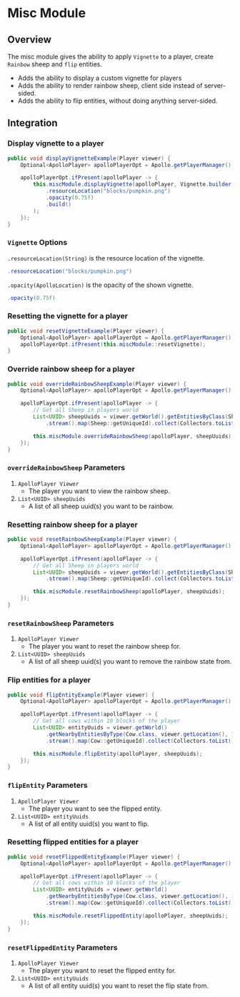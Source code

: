 # Misc Module

## Overview

The misc module gives the ability to apply `Vignette` to a player, create `Rainbow` sheep and `flip` entities.

- Adds the ability to display a custom vignette for players
- Adds the ability to render rainbow sheep, client side instead of server-sided.
- Adds the ability to flip entities, without doing anything server-sided.

## Integration

### Display vignette to a player

```java
public void displayVignetteExample(Player viewer) {
    Optional<ApolloPlayer> apolloPlayerOpt = Apollo.getPlayerManager().getPlayer(viewer.getUniqueId());

    apolloPlayerOpt.ifPresent(apolloPlayer -> {
        this.miscModule.displayVignette(apolloPlayer, Vignette.builder()
            .resourceLocation("blocks/pumpkin.png")
            .opacity(0.75f)
            .build()
        );
    });
}
```

### `Vignette` Options

`.resourceLocation(String)` is the resource location of the vignette.

```java
.resourceLocation("blocks/pumpkin.png")
```

`.opacity(ApolloLocation)` is the opacity of the shown vignette.

```java
.opacity(0.75f)
```

### Resetting the vignette for a player

```java
public void resetVignetteExample(Player viewer) {
    Optional<ApolloPlayer> apolloPlayerOpt = Apollo.getPlayerManager().getPlayer(viewer.getUniqueId());
    apolloPlayerOpt.ifPresent(this.miscModule::resetVignette);
}
```

### Override rainbow sheep for a player

```java
public void overrideRainbowSheepExample(Player viewer) {
    Optional<ApolloPlayer> apolloPlayerOpt = Apollo.getPlayerManager().getPlayer(viewer.getUniqueId());

    apolloPlayerOpt.ifPresent(apolloPlayer -> {
        // Get all Sheep in players world
        List<UUID> sheepUuids = viewer.getWorld().getEntitiesByClass(Sheep.class)
            .stream().map(Sheep::getUniqueId).collect(Collectors.toList());

        this.miscModule.overrideRainbowSheep(apolloPlayer, sheepUuids);
    });
}
```

### `overrideRainbowSheep` Parameters

1. `ApolloPlayer Viewer`
   - The player you want to view the rainbow sheep.
2. `List<UUID> sheepUuids`
   - A list of all sheep uuid(s) you want to be rainbow.

### Resetting rainbow sheep for a player

```java
public void resetRainbowSheepExample(Player viewer) {
    Optional<ApolloPlayer> apolloPlayerOpt = Apollo.getPlayerManager().getPlayer(viewer.getUniqueId());

    apolloPlayerOpt.ifPresent(apolloPlayer -> {
        // Get all Sheep in players world
        List<UUID> sheepUuids = viewer.getWorld().getEntitiesByClass(Sheep.class)
            .stream().map(Sheep::getUniqueId).collect(Collectors.toList());

        this.miscModule.resetRainbowSheep(apolloPlayer, sheepUuids);
    });
}
```

### `resetRainbowSheep` Parameters

1. `ApolloPlayer Viewer`
   - The player you want to reset the rainbow sheep for.
2. `List<UUID> sheepUuids`
   - A list of all sheep uuid(s) you want to remove the rainbow state from.

### Flip entities for a player

```java
public void flipEntityExample(Player viewer) {
    Optional<ApolloPlayer> apolloPlayerOpt = Apollo.getPlayerManager().getPlayer(viewer.getUniqueId());

    apolloPlayerOpt.ifPresent(apolloPlayer -> {
        // Get all cows within 10 blocks of the player
        List<UUID> entityUuids = viewer.getWorld()
            .getNearbyEntitiesByType(Cow.class, viewer.getLocation(), 10)
            .stream().map(Cow::getUniqueId).collect(Collectors.toList());

        this.miscModule.flipEntity(apolloPlayer, sheepUuids);
    });
}
```

### `flipEntity` Parameters

1. `ApolloPlayer Viewer`
   - The player you want to see the flipped entity.
2. `List<UUID> entityUuids`
   - A list of all entity uuid(s) you want to flip.

### Resetting flipped entities for a player

```java
public void resetFlippedEntityExample(Player viewer) {
    Optional<ApolloPlayer> apolloPlayerOpt = Apollo.getPlayerManager().getPlayer(viewer.getUniqueId());

    apolloPlayerOpt.ifPresent(apolloPlayer -> {
        // Get all cows within 10 blocks of the player
        List<UUID> entityUuids = viewer.getWorld()
            .getNearbyEntitiesByType(Cow.class, viewer.getLocation(), 10)
            .stream().map(Cow::getUniqueId).collect(Collectors.toList());

        this.miscModule.resetFlippedEntity(apolloPlayer, sheepUuids);
    });
}
```

### `resetFlippedEntity` Parameters

1. `ApolloPlayer Viewer`
   - The player you want to reset the flipped entity for.
2. `List<UUID> entityUuids`
   - A list of all entity uuid(s) you want to reset the flip state from.
